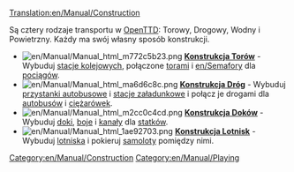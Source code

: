 [[Translation:en/Manual/Construction]]
{{en/Manual/Navigation}}

Są cztery rodzaje transportu w [[en/Manual/Main Page|OpenTTD]]: Torowy, Drogowy, Wodny i Powietrzny. Każdy ma swój własny sposób konstrukcji.


*[[File:en/Manual/Manual html m772c5b23.png]] '''[[en/Manual/Railway construction|Konstrukcja Torów]]''' - Wybuduj [[en/Manual/Railway station|stacje kolejowych]], połączone [[en/Manual/Building tracks|torami]] i [[en/Semafory]] dla [[en/Manual/Trains|pociągów]].
*[[File:en/Manual/Manual html ma6d6c8c.png]] '''[[en/Manual/Roadway construction|Konstrukcja Dróg]]''' - Wybuduj [[en/Manual/Loading Bays#bus-loading-bay|przystanki autobusowe]] i [[en/Manual/Loading Bays#lorry-loading-bay|stacje załadunkowe]] i połącz je drogami dla [[en/Manual/Base Set/Road Vehicles/Buses|autobusów]] i [[en/Manual/Road vehicles|ciężarówek]].
*[[File:en/Manual/Manual html m2cc0c4cd.png]] '''[[en/Manual/Waterway construction|Konstrukcja Doków]]''' - Wybuduj [[en/Manual/Water Transport Tiles|doki]], [[en/Manual/Waypoints|boje]] i [[en/Manual/Water Transport Tiles|kanały]] dla [[en/Manual/Ships|statków]].
*[[File:en/Manual/Manual html 1ae92703.png]] '''[[en/Manual/Airport construction|Konstrukcja Lotnisk]]''' - Wybuduj [[en/Manual/Airports|lotniska]] i pokieruj [[en/Manual/Aircraft|samoloty]] pomiędzy nimi.

[[Category:en/Manual/Construction]]
[[Category:en/Manual/Playing]]
